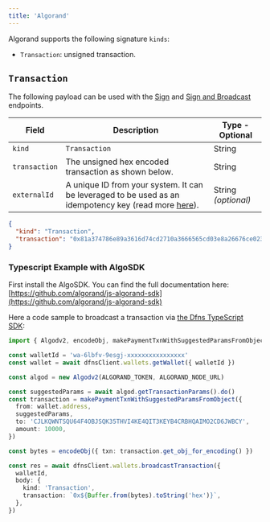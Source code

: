```yaml
---
title: 'Algorand'
---
```



Algorand supports the following signature `kinds`:

* `Transaction`: unsigned transaction.

## `Transaction`

The following payload can be used with the
[Sign](/api-reference/keys/generate-signature) and
[Sign and Broadcast](/api-reference/wallets/broadcast-transaction) endpoints.

| Field         | Description                                                                                                                                      | Type - Optional     |
| ------------- | ------------------------------------------------------------------------------------------------------------------------------------------------ | ------------------- |
| `kind`        | `Transaction`                                                                                                                                    | String              |
| `transaction` | The unsigned hex encoded transaction as shown below.                                                                                             | String              |
| `externalId`  | A unique ID from your system. It can be leveraged to be used as an idempotency key (read more [here](../../../advanced-topics/api-idempotency)). | String _(optional)_ |

```json
{
  "kind": "Transaction",
  "transaction": "0x81a374786e89a3616d74cd2710a3666565cd03e8a26676ce02340f13a367656eac746573746e65742d76312e30a26768c4204863b518a4b3c84ec810f22d4f1081cb0f71f059a7ac20dec62f7f70e5093a22a26c76ce023412fba3726376c4201256a859b39429ee178e0a65056fb33d51c5139044f6a2603c144278010c7684a3736e64c4201256a859b39429ee178e0a65056fb33d51c5139044f6a2603c144278010c7684a474797065a3706179"
}
```

### Typescript Example with AlgoSDK <a href="#typescript-example" id="typescript-example"></a>

First install the AlgoSDK. You can find the full documentation here: [https://github.com/algorand/js-algorand-sdk](https://github.com/algorand/js-algorand-sdk)

Here a code sample to broadcast a transaction via [the Dfns TypeScript SDK](https://github.com/dfns/dfns-sdk-ts):

```typescript
import { Algodv2, encodeObj, makePaymentTxnWithSuggestedParamsFromObject } from 'algosdk'

const walletId = 'wa-6lbfv-9esgj-xxxxxxxxxxxxxxxx'
const wallet = await dfnsClient.wallets.getWallet({ walletId })

const algod = new Algodv2(ALGORAND_TOKEN, ALGORAND_NODE_URL)

const suggestedParams = await algod.getTransactionParams().do()
const transaction = makePaymentTxnWithSuggestedParamsFromObject({
  from: wallet.address,
  suggestedParams,
  to: 'CJLKQWNTSQU64F4OBJSQK35THVI4KE4QIT3KEYB4CRBHQAIMO2CD6JWBCY',
  amount: 10000,
})

const bytes = encodeObj({ txn: transaction.get_obj_for_encoding() })

const res = await dfnsClient.wallets.broadcastTransaction({
  walletId,
  body: {
    kind: 'Transaction',
    transaction: `0x${Buffer.from(bytes).toString('hex')}`,
  },
})
```
